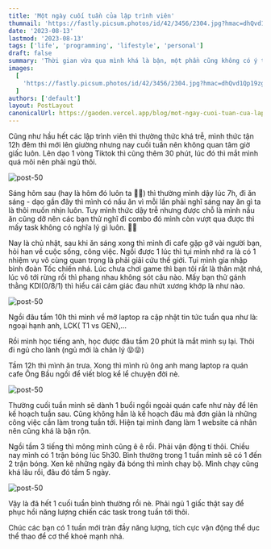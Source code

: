 ```yaml
---
title: 'Một ngày cuối tuần của lập trình viên'
thumnail: 'https://fastly.picsum.photos/id/42/3456/2304.jpg?hmac=dhQvd1Qp19zg26MEwYMnfz34eLnGv8meGk_lFNAJR3g'
date: '2023-08-13'
lastmod: '2023-08-13'
tags: ['life', 'programming', 'lifestyle', 'personal']
draft: false
summary: 'Thời gian vừa qua mình khá là bận, một phần cũng không có ý tưởng mới cho chiếc blog nhỏ của mình. Hôm nay gặp lại người bạn cũ tâm trạng cũng khá hơn và mình cũng muốn chia sẻ 1 vài hoạt động cuối tuần của bản thân. Hy vọng các bạn đón nhận nhá'
images:
  [
    'https://fastly.picsum.photos/id/42/3456/2304.jpg?hmac=dhQvd1Qp19zg26MEwYMnfz34eLnGv8meGk_lFNAJR3g',
  ]
authors: ['default']
layout: PostLayout
canonicalUrl: https://gaoden.vercel.app/blog/mot-ngay-cuoi-tuan-cua-lap-trinh-vien
---
```


<TOCInline toc={props.toc} exclude="" toHeading={2} />

Cũng như hầu hết các lập trình viên thì thường thức khá trễ, mình thức tận 12h đêm thì mới lên giường nhưng nay cuối tuần nên không quan tâm giờ giấc luôn. Lên dạo 1 vòng Tiktok thì cũng thêm 30 phút, lúc đó thì mắt mình quá mõi nên phải ngủ thôi.

![post-50](https://hksbjaideaoctdqnkzug.supabase.co/storage/v1/object/public/post/mat-tham)

Sáng hôm sau (hay là hôm đó luôn ta 🤣🤣) thì thường mình dậy lúc 7h, đi ăn sáng - dạo gần đây thì mình có nấu ăn vì mỗi lần phải nghĩ sáng nay ăn gì ta là thôi muốn nhịn luôn.
Tuy mình thức dậy trễ nhưng được chỗ là mình nấu ăn cũng dỡ nên các bạn thử nghĩ đi combo đó mình còn vượt qua được thì mấy task không có nghĩa lý gì luôn. 🤪🤪

Nay là chủ nhật, sau khi ăn sáng xong thì mình đi cafe gặp gỡ vài người bạn, hỏi han về cuộc sống, công việc. Ngồi được 1 lúc thì tụi mình nhớ ra là có 1 nhiệm vụ vô cùng quan trọng là phải giải cứu thế giới. Tụi mình gia nhập binh đoàn Tốc chiến nhá. Lúc chưa chơi game thì bạn tôi rất là thân mật nhá, lúc vô tới rừng rồi thì phang nhau không sót câu nào.
Mấy bạn thử gánh thằng KDI(0/8/1) thì hiểu cái cảm giác đau nhứt xương khớp là như nào.

![post-50](https://hksbjaideaoctdqnkzug.supabase.co/storage/v1/object/public/post/meme-lol-yasou)

Ngồi đâu tầm 10h thì mình về mở laptop ra cập nhật tin tức tuần qua như là: ngoại hạnh anh, LCK( T1 vs GEN),...

Rồi mình học tiếng anh, học được đâu tầm 20 phút là mắt mình sụ lại. Thôi đi ngủ cho lành (ngủ mới là chân lý 😝😝)

Tầm 12h thì mình ăn trưa. Xong thì mình rủ ông anh mang laptop ra quán cafe Ông Bầu ngồi để viết blog kể lể chuyện đời nè.

![post-50](https://hksbjaideaoctdqnkzug.supabase.co/storage/v1/object/public/post/cafe-ong-bau)

Thường cuối tuần mình sẽ dành 1 buổi ngồi ngoài quán cafe như này để lên kế hoạch tuần sau. Cũng không hẳn là kế hoạch đâu mà đơn giản là những công việc cần làm trong tuần tới. Hiện tại mình đang làm 1 website cá nhân nên cũng khá là bận rộn.

Ngồi tầm 3 tiếng thì mông mình cũng ê ê rồi. Phải vận động tí thôi. Chiều nay mình có 1 trận bóng lúc 5h30. Bình thường trong 1 tuần mình sẽ có 1 đến 2 trận bóng. Xen kẽ những ngày đá bóng thì mình chạy bộ. Mình chạy cũng khá lâu rồi, đâu đó tầm 5 ngày.

![post-50](https://hksbjaideaoctdqnkzug.supabase.co/storage/v1/object/public/post/da-banh.jpeg)

Vậy là đã hết 1 cuối tuần bình thường rồi nè. Phải ngủ 1 giấc thật say để phục hồi năng lượng chiến các task trong tuần tới thôi.

Chúc các bạn có 1 tuần mới tràn đầy năng lượng, tích cực vận động thể dục thể thao để cơ thể khoẻ mạnh nhá.

